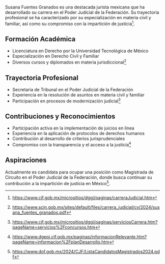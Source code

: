 Susana Fuentes Granados es una destacada jurista mexicana que ha desarrollado su carrera en el Poder Judicial de la Federación. Su trayectoria profesional se ha caracterizado por su especialización en materia civil y familiar, así como su compromiso con la impartición de justicia[^cjf].

## Formación Académica

- Licenciatura en Derecho por la Universidad Tecnológica de México
- Especialización en Derecho Civil y Familiar
- Diversos cursos y diplomados en materia jurisdiccional[^formacion]

## Trayectoria Profesional

- Secretaria de Tribunal en el Poder Judicial de la Federación
- Experiencia en la resolución de asuntos en materia civil y familiar
- Participación en procesos de modernización judicial[^trayectoria]

## Contribuciones y Reconocimientos

- Participación activa en la implementación de juicios en línea
- Experiencia en la aplicación de protocolos de derechos humanos
- Contribución al desarrollo de criterios jurisprudenciales
- Compromiso con la transparencia y el acceso a la justicia[^contribuciones]

## Aspiraciones

Actualmente es candidata para ocupar una posición como Magistrada de Circuito en el Poder Judicial de la Federación, donde busca continuar su contribución a la impartición de justicia en México[^lista].

[^cjf]: https://www.cjf.gob.mx/micrositios/dggj/paginas/carreraJudicial.htm
[^formacion]: https://www.scjn.gob.mx/sites/default/files/carrera_judicial/cv/2024/susana_fuentes_granados.pdf
[^trayectoria]: https://www.cjf.gob.mx/micrositios/dggj/paginas/serviciosCarrera.htm?pageName=servicios%2Fconcursos.htm
[^contribuciones]: https://www.dgepj.cjf.gob.mx/paginas/informacionRelevante.htm?pageName=informacion%2FplanDesarrollo.htm
[^lista]: https://www.dof.gob.mx/2024/CJF/ListaCandidatosMagistrados2024.pdf

